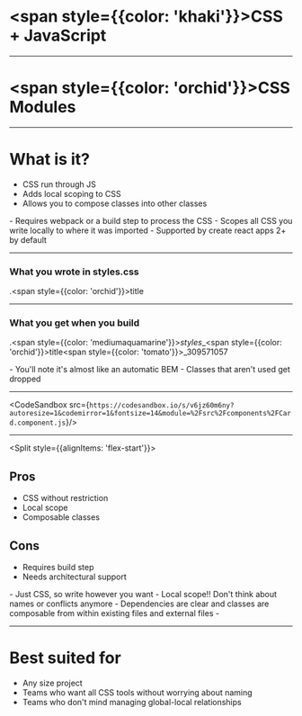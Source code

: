 

# <span style={{color: 'khaki'}}>CSS + JavaScript</span>

---

# <span style={{color: 'orchid'}}>CSS Modules</span>

---

# What is it?
<ul>
<Appear>
    <li>CSS run through JS</li>
    <li>Adds local scoping to CSS</li>
    <li>Allows you to compose classes into other classes</li>
</Appear>
</ul>

<Notes>
- Requires webpack or a build step to process the CSS
- Scopes all CSS you write locally to where it was imported
- Supported by create react apps 2+ by default
</Notes>

---

### What you wrote in styles.css

.<span style={{color: 'orchid'}}>title</span>

---

### What you get when you build

.<span style={{color: 'mediumaquamarine'}}>_styles__</span><span style={{color: 'orchid'}}>title</span><span style={{color: 'tomato'}}>_309571057</span>

<Notes>
- You'll note it's almost like an automatic BEM
- Classes that aren't used get dropped
</Notes>

---

<CodeSandbox src={`https://codesandbox.io/s/v6jz60m6ny?autoresize=1&codemirror=1&fontsize=14&module=%2Fsrc%2Fcomponents%2FCard.component.js`}/>

---

<Split style={{alignItems: 'flex-start'}}>
<div style={{fontSize: '.75em', padding: '0 2rem'}}>
    <h2 style={{color: 'mediumaquamarine'}}>Pros</h2>
    <ul>
        <li>CSS without restriction</li>
        <li>Local scope</li>
        <li>Composable classes</li>
    </ul>
</div>
<div style={{fontSize: '.75em', padding: '0 2rem'}}>
    <h2 style={{color: 'tomato'}}>Cons</h2>
    <ul>
        <li>Requires build step</li>
        <li>Needs architectural support</li>
    </ul>
</div>
</Split>

<Notes>
- Just CSS, so write however you want
- Local scope!! Don't think about names or conflicts anymore
- Dependencies are clear and classes are composable from within existing files and external files
-
</Notes>

---

# Best suited for
- Any size project
- Teams who want all CSS tools without worrying about naming
- Teams who don't mind managing global-local relationships
